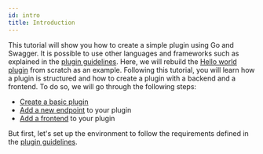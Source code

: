 ```yaml
---
id: intro
title: Introduction
---
```


This tutorial will show you how to create a simple plugin using Go and Swagger. It is possible to use other languages and frameworks such as explained in the [plugin guidelines](../../build/plugin/guidelines.mdx).
Here, we will rebuild the [Hello world plugin](https://github.com/massalabs/station-massa-hello-world/tree/main) from scratch as an example.
Following this tutorial, you will learn how a plugin is structured and how to create a plugin with a backend and a frontend.
To do so, we will go through the following steps:

- [Create a basic plugin](./create-basic-plugin.mdx)
- [Add a new endpoint](./create-plugin-with-endpoint.mdx) to your plugin
- [Add a frontend](./create-plugin-with-a-frontend.mdx) to your plugin

But first, let's set up the environment to follow the requirements defined in the [plugin guidelines](../../build/plugin/guidelines.mdx).
